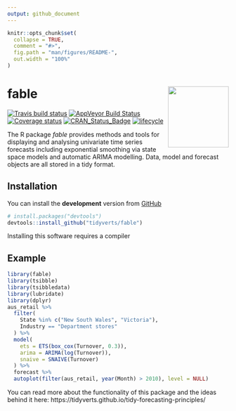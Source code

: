 ```yaml
---
output: github_document
---
```


<!-- README.md is generated from README.Rmd. Please edit that file -->

```r
knitr::opts_chunk$set(
  collapse = TRUE,
  comment = "#>",
  fig.path = "man/figures/README-",
  out.width = "100%"
)
```

# fable <a href='https://fable.tidyverts.org'><img src='man/figures/logo.png' align="right" height="138.5" /></a>
[![Travis build status](https://travis-ci.org/tidyverts/fable.svg?branch=master)](https://travis-ci.org/tidyverts/fable)
[![AppVeyor Build Status](https://ci.appveyor.com/api/projects/status/github/tidyverts/fable?branch=master&svg=true)](https://ci.appveyor.com/project/tidyverts/fable)
[![Coverage status](https://codecov.io/gh/tidyverts/fable/branch/master/graph/badge.svg)](https://codecov.io/github/tidyverts/fable?branch=master)
[![CRAN_Status_Badge](http://www.r-pkg.org/badges/version/fable)](https://cran.r-project.org/package=fable)
[![lifecycle](https://img.shields.io/badge/lifecycle-experimental-orange.svg)](https://www.tidyverse.org/lifecycle/#experimental)

The R package *fable* provides methods and tools for displaying and analysing univariate time series forecasts including exponential smoothing via state space models and automatic ARIMA modelling. Data, model and forecast objects are all stored in a tidy format.

## Installation

You can install the **development** version from
[GitHub](https://github.com/tidyverts/fable)

```r
# install.packages("devtools")
devtools::install_github("tidyverts/fable")
```

Installing this software requires a compiler

## Example

```r
library(fable)
library(tsibble)
library(tsibbledata)
library(lubridate)
library(dplyr)
aus_retail %>%
  filter(
    State %in% c("New South Wales", "Victoria"),
    Industry == "Department stores"
  ) %>% 
  model(
    ets = ETS(box_cox(Turnover, 0.3)),
    arima = ARIMA(log(Turnover)),
    snaive = SNAIVE(Turnover)
  ) %>%
  forecast %>% 
  autoplot(filter(aus_retail, year(Month) > 2010), level = NULL)
```

You can read more about the functionality of this package and the ideas behind it here: https://tidyverts.github.io/tidy-forecasting-principles/